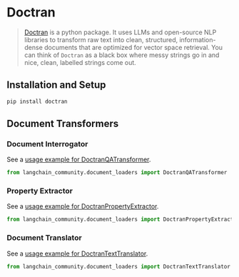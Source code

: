# Doctran

>[Doctran](https://github.com/psychic-api/doctran) is a python package. It uses LLMs and open-source 
> NLP libraries to transform raw text into clean, structured, information-dense documents 
> that are optimized for vector space retrieval. You can think of `Doctran` as a black box where 
> messy strings go in and nice, clean, labelled strings come out.


## Installation and Setup

```bash
pip install doctran
```

## Document Transformers

### Document Interrogator

See a [usage example for DoctranQATransformer](/docs/integrations/document_transformers/doctran_interrogate_document).

```python
from langchain_community.document_loaders import DoctranQATransformer
```
### Property Extractor

See a [usage example for DoctranPropertyExtractor](/docs/integrations/document_transformers/doctran_extract_properties).

```python
from langchain_community.document_loaders import DoctranPropertyExtractor
```
### Document Translator

See a [usage example for DoctranTextTranslator](/docs/integrations/document_transformers/doctran_translate_document).

```python
from langchain_community.document_loaders import DoctranTextTranslator
```
